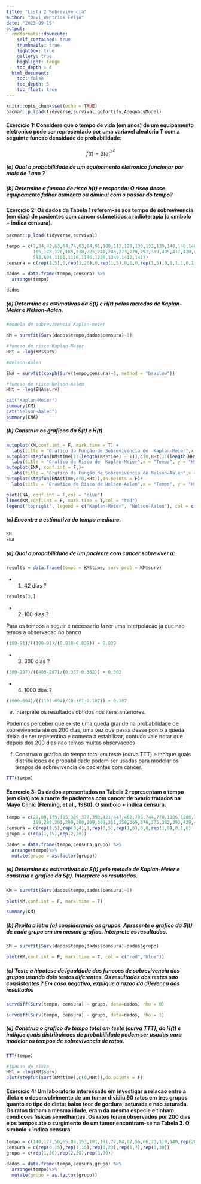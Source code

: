 ```yaml
---
title: "Lista 2 Sobrevivencia"
author: "Davi Wentrick Feijó"
date: "2023-09-19"
output: 
  rmdformats::downcute:
    self_contained: true
    thumbnails: true
    lightbox: true
    gallery: true
    highlight: tango
    toc_depth : 4
  html_document:
    toc: false
    toc_depth: 5
    toc_float: true
---
```


```r
knitr::opts_chunk$set(echo = TRUE)
pacman::p_load(tidyverse,survival,ggfortify,AdequacyModel)
```


#### Exercıcio 1: Considere que o tempo de vida (em anos) de um equipamento eletronico pode ser representado por uma variavel aleatoria T com a seguinte funcao densidade de probabilidade:

$$
f(t) = 2t e^{-t^2}
$$

##### (a) Qual a probabilidade de um equipamento eletronico funcionar por mais de 1 ano ?

##### (b) Determine a funcao de risco h(t) e responda: O risco desse equipamento falhar aumenta ou diminui com o passar do tempo?



#### Exercıcio 2: Os dados da Tabela 1 referem-se aos tempo de sobrevivencia (em dias) de pacientes com cancer submetidos a radioterapia (o sımbolo + indica censura).

```r
pacman::p_load(tidyverse,survival)

tempo = c(7,34,42,63,64,74,83,84,91,108,112,129,133,133,139,140,140,146,149,154,157,160,160,
          165,173,176,185,218,225,241,248,273,279,297,319,405,417,420,440,523,523,
          583,694,1101,1116,1146,1226,1349,1412,1417)
censura = c(rep(1,5),0,rep(1,20),0,rep(1,5),0,1,0,rep(1,5),0,1,1,1,0,1,0,0,0,1)

dados = data.frame(tempo,censura) %>%
  arrange(tempo)

dados
```



##### (a) Determine as estimativas da S(t) e H(t) pelos metodos de Kaplan-Meier e Nelson-Aalen.

```r
#modelo de sobrevivencia Kaplan-meier

KM = survfit(Surv(dados$tempo,dados$censura)~1)

#funcao de risco Kaplan-Meier
HHt = -log(KM$surv)

#Nelson-Aalen

ENA = survfit(coxph(Surv(tempo,censura)~1, method = "breslow"))

#funcao de risco Nelson-Aalen
HHt = -log(ENA$surv)

```

```r
cat("Keplan-Meier")
summary(KM)
cat("Nelson-Aalen")
summary(ENA)
```


##### (b) Construa os graficos da $\hat S(t)$ e $\hat H(t)$.

```r
autoplot(KM,conf.int = F, mark.time = T) +
  labs(title = "Grafico da Função de Sobrevivencia de  Kaplan-Meier",x = "Tempo", y = "S(t)")
autoplot(stepfun(KM$time[1:(length(KM$time) - 1)],c(0,HHt[1:(length(HHt) - 1)])),do.points = F)+
  labs(title = "Grafico do Risco de  Kaplan-Meier",x = "Tempo", y = "H(t)")
autoplot(ENA, conf.int = F,)+
  labs(title = "Grafico da Função de Sobrevivencia de Nelson-Aalen",x = "Tempo", y = "S(t)")
autoplot(stepfun(ENA$time,c(0,HHt)),do.points = F)+
  labs(title = "Gráafico do Risco de Nelson-Aalen",x = "Tempo", y = "H(t)")
```


```r
plot(ENA, conf.int = F,col = "blue")
lines(KM,conf.int = F, mark.time = T,col = "red")
legend("topright", legend = c("Kaplan-Meier", "Nelson-Aalen"), col = c("blue", "red"), lty = 1)

```


##### (c) Encontre a estimativa do tempo mediano.

```r
KM
ENA
```


##### (d) Qual a probabilidade de um paciente com cancer sobreviver a:

```r
results = data.frame(tempo = KM$time, surv_prob = KM$surv)
```

+ 1. 42 dias ?

```r
results[3,]
```
+ 2. 100 dias ?

Para os tempos a seguir é necessario fazer uma interpolacao ja que nao temos a observacao no banco

```r
(100-91)/((108-91)/(0.818-0.839)) + 0.839
```


+ 3. 300 dias ?

```r
(300-297)/((405-297)/(0.337-0.362)) + 0.362
```

+ 4. 1000 dias ?

```r
(1000-694)/((1101-694)/(0.161-0.187)) + 0.187
```

(e) Interprete os resultados obtidos nos itens anteriores.

Podemos perceber que existe uma queda grande na probabilidade de sobrevivencia até os 200 dias, uma vez que passa desse ponto a queda deixa de ser repetentina e comeca a estabilizar, contudo vale notar que depois dos 200 dias nao temos muitas observacoes


(f) Construa o grafico do tempo total em teste (curva TTT) e indique quais distribuicoes de probabilidade podem ser usadas para modelar os tempos de sobrevivencia de pacientes com cancer.

```r
TTT(tempo)
```


#### Exercıcio 3: Os dados apresentados na Tabela 2 representam o tempo (em dias) ate a morte de pacientes com cancer de ovario tratados na Mayo Clinic (Fleming, et al., 1980). O sımbolo + indica censura.

```r
tempo = c(28,89,175,195,309,377,393,421,447,462,709,744,770,1106,1206,34,88,137,
          199,280,291,299,300,309,309,351,358,369,370,375,382,392,429,451,1119)
censura = c(rep(1,5),rep(0,4),1,rep(0,5),rep(1,6),0,0,rep(1,9),0,1,0)
grupo = c(rep(1,15),rep(2,20))

dados = data.frame(tempo,censura,grupo) %>%
  arrange(tempo)%>%
  mutate(grupo = as.factor(grupo))
```


##### (a) Determine as estimativas da S(t) pelo metodo de Kaplan-Meier e construa o grafico da S(t). Interprete os resultados.

```r
KM = survfit(Surv(dados$tempo,dados$censura)~1)

plot(KM,conf.int = F, mark.time = T)

summary(KM)
```


##### (b) Repita a letra (a) considerando os grupos. Apresente o grafico da S(t) de cada grupo em um mesmo grafico. Interprete os resultados.

```r
KM = survfit(Surv(dados$tempo,dados$censura)~dados$grupo)

plot(KM,conf.int = F, mark.time = T, col = c("red","blue"))

```


##### (c) Teste a hipotese de igualdade das funcoes de sobrevivencia dos grupos usando dois testes diferentes. Os resultados dos testes sao consistentes ? Em caso negativo, explique a razao da diferenca dos resultados

```r
survdiff(Surv(tempo, censura) ~ grupo, data=dados, rho = 0)
```

```r
survdiff(Surv(tempo, censura) ~ grupo, data=dados, rho = 1)
```


##### (d) Construa o grafico do tempo total em teste (curva TTT), da H(t) e indique quais distribuicoes de probabilidade podem ser usadas para modelar os tempos de sobrevivencia de ratos.

```r
TTT(tempo)
```

```r
#funcao de risco
HHt = -log(KM$surv)
plot(stepfun(sort(KM$time),c(0,HHt)),do.points = F)

```


#### Exercıcio 4: Um laboratorio interessado em investigar a relacao entre a dieta e o desenvolvimento de um tumor dividiu 90 ratos em tres grupos quanto ao tipo de dieta: baixo teor de gordura, saturada e nao saturada. Os ratos tinham a mesma idade, eram da mesma especie e tinham condicoes fısicas semelhantes. Os ratos foram observados por 200 dias e os tempos ate o surgimento de um tumor encontram-se na Tabela 3. O sımbolo + indica censura.

```r
tempo = c(140,177,50,65,86,153,181,191,77,84,87,56,66,73,119,140,rep(200,14),124,58,56,68,79,89,107,86,142,110,96,142,86,75,117,98,105,126,43,46,81,133,165,170,rep(200,6),112,68,84,109,153,143,60,70,98,164,63,63,77,91,91,66,70,77,63,66,66,94,101,105,108,112,115,126,161,178)
censura = c(rep(0,15),rep(1,15),rep(0,23),rep(1,7),rep(0,30))
grupo = c(rep(1,30),rep(2,30),rep(3,30))

dados = data.frame(tempo,censura,grupo) %>%
  arrange(tempo)%>%
  mutate(grupo = as.factor(grupo))


```


